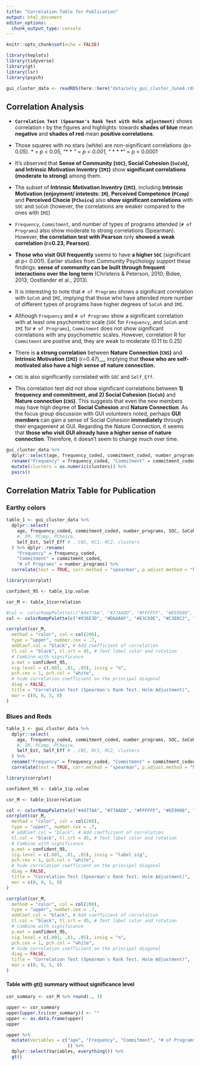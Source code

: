 ```yaml
---
title: "Correlation Table for Publication"
output: html_document
editor_options: 
  chunk_output_type: console
---
```


```r
knitr::opts_chunk$set(echo = FALSE)
```


```r
library(heplots)
library(tidyverse)
library(gt)
library(lsr)
library(psych)
```

```r
gui_cluster_data <- readRDS(here::here("data/only_gui_cluster_June4.rds"))
```

## Correlation Analysis
- __`Correlation Test (Spearman's Rank Test with Holm adjustment)`__ shows correlation r by the figures and highlights: towards __shades of blue__ mean __negative__ and __shades of red__ mean __positive correlations__. 

- Those squares with no stars (white) are non-significant correlations (p> 0.05). * = _p_ < 0.05, "* * *" = _p_ < 0.001, "* * * * " = _p_ < 0.0001

- It's observed that __Sense of Community (`SOC`),  Social Cohesion (`SoCoh`), and Intrinsic Motivation Inventry (`IMI`)__ show __significant correlations (moderate to strong)__ among them.   

- The subset of __Intrinsic Motivation Inventry (`IMI`)__, including __Intrinsic Motivation (enjoyment/ intetests: `IM`)__, __Perceived Competence (`PComp`)__ and __Perceived Chocie (`PChoice`)__ also __show significant correlations__ with `SOC` and `SoCoh` (however, the correlations are weaker compared to the ones with `IMI`)

- `Frequency`, `Commitment`, and number of types of programs attended (`# of Programs`) also show moderate to strong correlations (Spearman). However, __the correlation test with Pearson__ only __showed a weak correlation (r=0.23, Pearson)__.
  
- __Those who visit GUI frequently__ seems to have __a higher `SOC`__ (significant at p< 0.001). Earlier studies from Community Psychology support these findings: __sense of community can be built through frequent interactions over the long term__ (Christens & Peterson, 2010; Bidee, 2013; Oostlander et al., 2013). 

- It is interesting to note that `# of Programs` shows a significant correlation with `SoCoh` and `IMI`, implying that those who have attended more number of different types of programs have higher degrees of `SoCoh` and `IMI`.

- Although `Frequency` and `# of Programs` show a significant correlation with at least one psychometric scale (`SOC` for `Frequency`, and `SoCoh` and `IMI` for `# of Programs`), `Commitment` does not show significant correlations with any psychometric scales. However, correlation R for `Commitment` are postive and, they are weak to moderate (0.11 to 0.25)


<!-- Whereas, `SoCoh` (Social Cohesion) does not show any significant correlations with  `Frequency` and `Commitment`, indicating that `SoCoh` does not develop over time through frequent interactions.     -->
  
- There is __a strong correlation__ between __Nature Connection (`CNS`)__ and __Intrinsic Motivation (`IMI`)__ (r=0.47)__, implying that __those who are self-motivated also have a high sense of nature connection.__

- `CNS` is also significantly correlated with `SOC` and `Self_Eff`.
  
<!-- - The number of __program types attended__ (`# of Programs`) shows __significant positive correlations__ with __`Frequency`, `Commitment`, Sense of Community (`SOC`),  Social Cohesion (`SoCoh`), and Intrinsic Motivation (`IMI`)__. Hence, __more committed members__ with __a higher sense of community__ engage in __a variety of programs__. It is also interesting to note that `# of Programs` shows a significant negative correlation with `age`: __older GUI members__ attend __less variety of GUI programs__. -->

- This correlation test did not show significant correlations between __1) frequency and commitment, and 2) Social Cohesion (`SoCoh`)__ and __Nature connection (`CNS`)__. This suggests that even the new members may have high degree of __Social Cohesion__ and __Nature Connection__. As the focus group discussion with GUI volunteers noted, perhaps __GUI members__ can gain a sense of Social Cohesion __immediately__ through their engagement at GUI. Regarding the Nature Connection, it seems that __those who visit GUI already have a higher sense of nature connection__. Therefore, it doesn't seem to change much over time.

  
```r
gui_cluster_data %>%
  dplyr::select(age, frequency_coded, commitment_coded, number_programs, SOC, SoCoh, IMI, IM, PComp, PChoice, Self_Est, Self_Eff, CNS, RC1, RC2, clusters) %>%
  rename("Frequency" = frequency_coded, "Commitment" = commitment_coded, "# of Programs" = number_programs) %>%
  mutate(clusters = as.numeric(clusters)) %>%
  pairs()
```


<!-- ```{r echo=FALSE, message=FALSE, warning=FALSE, fig.width=8, fig.height=8} -->
<!-- cor_test_results <- gui_cluster_data %>% -->
<!--   dplyr::select(age, frequency_coded, commitment_coded, number_programs, SOC, SoCoh, IMI, IM, PComp, PChoice, Self_Est, Self_Eff, CNS) %>% rename("Frequency" = frequency_coded,"Commitment" = commitment_coded, "# of Programs" = number_programs) %>% -->
<!--   correlate(test = TRUE, corr.method = "spearman", p.adjust.method = "holm") -->

<!-- library(corrplot) -->

<!-- confident_95 <- cor_test_results$p.value -->

<!-- cor_M <- cor_test_results$correlation -->

<!-- col <- colorRampPalette(c("#4477AA", "#77AADD", "#FFFFFF", "#EE9988", "#BB4444")) -->
<!-- corrplot(cor_M, method = "color", col = col(200), -->
<!--          type = "upper", number.cex = .7, -->
<!--          addCoef.col = "black", # Add coefficient of correlation -->
<!--          tl.col = "black", tl.srt = 45, # Text label color and rotation -->
<!--          # Combine with significance -->
<!--          p.mat = confident_95, sig.level = 0.05, insig = "blank",  -->
<!--          # hide correlation coefficient on the principal diagonal -->
<!--          diag = FALSE,  -->
<!--          title="Correlation Test (Spearman's Rank Test)", -->
<!--          mar=c(0,0,5,0)) -->
<!-- ``` -->


## Correlation Matrix Table for Publication
### Earthy colors
```r
table_1 <- gui_cluster_data %>%
  dplyr::select(
    age, frequency_coded, commitment_coded, number_programs, SOC, SoCoh, CNS, IMI,
    #, IM, PComp, PChoice, 
    Self_Est, Self_Eff # , CNS, RC1, RC2, clusters
  ) %>% dplyr::rename(
    "Frequency" = frequency_coded, 
    "Commitment" = commitment_coded, 
    "# of Programs" = number_programs) %>%
  correlate(test = TRUE, corr.method = "spearman", p.adjust.method = "holm")

library(corrplot)

confident_95 <- table_1$p.value

cor_M <- table_1$correlation

#col <- colorRampPalette(c("#4477AA", "#77AADD", "#FFFFFF", "#EE9988", "#BB4444"))
col <- colorRampPalette(c("#936E3D", "#D6AA6F", "#E3C69E", "#C3E0C2", "#58B468", "#078139"))

corrplot(cor_M,
  method = "color", col = col(200),
  type = "upper", number.cex = .7,
  addCoef.col = "black", # Add coefficient of correlation
  tl.col = "black", tl.srt = 45, # Text label color and rotation
  # Combine with significance
  p.mat = confident_95,
  sig.level = c(.001, .01, .05), insig = "n",
  pch.cex = 1, pch.col = "white",
  # hide correlation coefficient on the principal diagonal
  diag = FALSE,
  title = "Correlation Test (Spearman's Rank Test. Holm Adjustment)",
  mar = c(0, 0, 5, 0)
)
```



### Blues and Reds
```r
table_1 <- gui_cluster_data %>%
  dplyr::select(
    age, frequency_coded, commitment_coded, number_programs, SOC, SoCoh, CNS, IMI,
    #, IM, PComp, PChoice, 
    Self_Est, Self_Eff # , CNS, RC1, RC2, clusters
  ) %>%
  rename("Frequency" = frequency_coded, "Commitment" = commitment_coded, "# of Programs" = number_programs) %>%
  correlate(test = TRUE, corr.method = "spearman", p.adjust.method = "holm")

library(corrplot)

confident_95 <- table_1$p.value

cor_M <- table_1$correlation

col <- colorRampPalette(c("#4477AA", "#77AADD", "#FFFFFF", "#EE9988", "#BB4444"))
corrplot(cor_M,
  method = "color", col = col(200),
  type = "upper", number.cex = .7,
  # addCoef.col = "black", # Add coefficient of correlation
  tl.col = "black", tl.srt = 45, # Text label color and rotation
  # Combine with significance
  p.mat = confident_95,
  sig.level = c(.001, .01, .05), insig = "label_sig",
  pch.cex = 1, pch.col = "white",
  # hide correlation coefficient on the principal diagonal
  diag = FALSE,
  title = "Correlation Test (Spearman's Rank Test. Holm Adjustment)",
  mar = c(0, 0, 5, 0)
)
```

```r
corrplot(cor_M,
  method = "color", col = col(200),
  type = "upper", number.cex = .7,
  addCoef.col = "black", # Add coefficient of correlation
  tl.col = "black", tl.srt = 45, # Text label color and rotation
  # Combine with significance
  p.mat = confident_95,
  sig.level = c(.001, .01, .05), insig = "n",
  pch.cex = 1, pch.col = "white",
  # hide correlation coefficient on the principal diagonal
  diag = FALSE,
  title = "Correlation Test (Spearman's Rank Test. Holm Adjustment)",
  mar = c(0, 0, 5, 0)
)
```



#### Table with gt() summary without significance level
```r
cor_summary <- cor_M %>% round(., 3)

upper <- cor_summary
upper[upper.tri(cor_summary)] <- ""
upper <- as.data.frame(upper)
upper
```

```r
upper %>%
  mutate(Variables = c("age", "Frequency", "Commitment", "# of Programs", "SOC", "SoCoh", "CNS", "IMI", "Self_Est", "Self_Eff" #, "IM", "PComp", "PChoice", 
                       )) %>%
  dplyr::select(Variables, everything()) %>%
  gt()
```


<!-- #### Correlation package -->

<!-- ```{r include=FALSE} -->
<!-- library(agricolae) -->
<!-- agri_r<- gui_cluster_data %>% -->
<!--   dplyr::select(age, frequency_coded, commitment_coded, number_programs, SOC, SoCoh, IMI, IM, PComp, PChoice, Self_Est, Self_Eff #, CNS, RC1, RC2, clusters -->
<!--          ) %>% rename("Frequency" = frequency_coded,"Commitment" = commitment_coded, "# of Programs" = number_programs) %>%  -->
<!--   correlation() -->

<!-- summary(agri_r) -->
<!-- ``` -->
